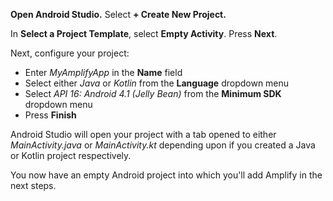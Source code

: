 **Open Android Studio.**  Select **+ Create New Project.**

 

In **Select a Project Template**, select **Empty Activity**. Press **Next**.

 

Next, configure your project:

 - Enter *MyAmplifyApp* in the **Name** field
 - Select either *Java* or *Kotlin* from the **Language** dropdown menu
 - Select *API 16: Android 4.1 (Jelly Bean)* from the **Minimum SDK** dropdown menu
 - Press **Finish**

 

Android Studio will open your project with a tab opened to either *MainActivity.java* or *MainActivity.kt* depending upon if you created a Java or Kotlin project respectively.

 

You now have an empty Android project into which you'll add Amplify in the next steps.
